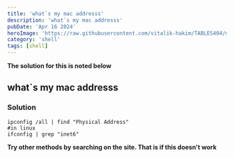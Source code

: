 ```yaml
---
title: 'what`s my mac addresss'
description: 'what`s my mac addresss'
pubDate: 'Apr 16 2024'
heroImage: 'https://raw.githubusercontent.com/vitalik-hakim/TABLES404/main/error_b/SHELL.jpg'
category: 'shell'
tags: [shell]
---
```


**The solution for this is noted below**

## what`s my mac addresss

### Solution

```shell
ipconfig /all | find "Physical Address"
#in linux
ifconfig | grep "inet6"
```

**Try other methods by searching on the site. That is if this doesn't work**
